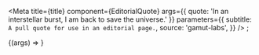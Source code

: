 

<Meta
  title={title}
  component={EditorialQuote}
  args={{ quote: 'In an interstellar burst, I am back to save the universe.' }}
  parameters={{
    subtitle: `A pull quote for use in an editorial page.`,
    source: 'gamut-labs',
  }}
/>
;

<Canvas withSource="open" className="dark">
  <Story name="EditorialQuote">{(args) => <EditorialQuote {...args} />}</Story>
</Canvas>

<PropsTable story="EditorialQuote" />
